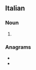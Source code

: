 ==Italian==

===Noun===
{{head|it|noun plural form|g=f}}

# {{plural of|it|cassola}}

===Anagrams===
* {{l|it|colasse}}
* {{l|it|locasse}}